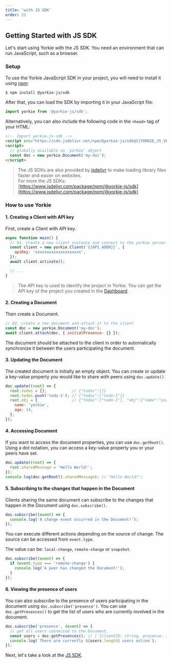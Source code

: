 ```yaml
---
title: 'with JS SDK'
order: 21
---
```


## Getting Started with JS SDK

Let's start using Yorkie with the JS SDK. You need an environment that can run JavaScript, such as a browser.

### Setup

To use the Yorkie JavaScript SDK in your project, you will need to install it using [npm](https://www.npmjs.com/package/@yorkie-js/sdk):

```bash
$ npm install @yorkie-js/sdk
```
After that, you can load the SDK by importing it in your JavaScript file:

```js
import yorkie from '@yorkie-js/sdk';
```

Alternatively, you can also include the following code in the `<head>` tag of your HTML:

```html
<!-- Import yorkie-js-sdk -->
<script src="https://cdn.jsdelivr.net/npm/@yorkie-js/sdk@{{YORKIE_JS_VERSION}}/dist/yorkie-js-sdk.js"></script>
<script>
  // globally available as `yorkie` object
  const doc = new yorkie.Document('my-doc');
</script>
```

> The JS SDKs are also provided by [jsdelivr](https://www.jsdelivr.com/) to make loading library files faster and easier on websites.<br/>For more the JS SDKs: [https://www.jsdelivr.com/package/npm/@yorkie-js/sdk](https://www.jsdelivr.com/package/npm/@yorkie-js/sdk)

### How to use Yorkie

#### 1. Creating a Client with API key

First, create a Client with API key.

```js
async function main() {
  // 01. create a new client instance and connect to the yorkie server.
  const client = new yorkie.Client('{{API_ADDR}}', {
    apiKey: 'xxxxxxxxxxxxxxxxxxxx',
  });
  await client.activate();

  // ...
}
```

> The API key is used to identify the project in Yorkie. You can get the API key of the project you created in the [Dashboard]({{DASHBOARD_PATH}}).

#### 2. Creating a Document

Then create a Document.

```js
// 02. create a new document and attach it to the client
const doc = new yorkie.Document('my-doc');
await client.attach(doc, { initialPresence: {} });
```

The document should be attached to the client in order to automatically synchronize it between the users participating the document.

#### 3. Updating the Document

The created document is initially an empty object. You can create or update a key-value property you would like to share with peers using `doc.update()`.

```js
doc.update((root) => {
  root.todos = [];           // {"todos":[]}
  root.todos.push('todo-1'); // {"todos":["todo-1"]}
  root.obj = {               // {"todos":["todo-1"], "obj":{"name":"yorkie","age":14}}
    name: 'yorkie',
    age: 14,
  };
});
```

#### 4. Accessing Document

If you want to access the document properties, you can use `doc.getRoot()`. Using a dot notation, you can access a key-value property you or your peers have set.

```js
doc.update((root) => {
  root.sharedMessage = 'Hello World!';
});
console.log(doc.getRoot().sharedMessage); // "Hello World!";
```

#### 5. Subscribing to the changes that happen in the Document

Clients sharing the same document can subscribe to the changes that happen in the Document using `doc.subscribe()`.

```js
doc.subscribe((event) => {
  console.log('A change event occurred in the Document!');
});
```

You can execute different actions depending on the source of change. The source can be accessed from `event.type`.

The value can be: `local-change`, `remote-change` or `snapshot`.

```js
doc.subscribe((event) => {
  if (event.type === 'remote-change') {
    console.log('A peer has changed the Document!');
  }
});
```

#### 6. Viewing the presence of users

You can also subscribe to the presence of users participating in the document using `doc.subscribe('presence')`. 
You can use `doc.getPresences()` to get the list of users who are currently involved in the document.

```js
doc.subscribe('presence', (event) => {
  // get all users connected to the Document.
  const users = doc.getPresences(); // [ {clientID: string, presence: {key: value}}, ... ]
  console.log(`There are currently ${users.length} users online`);
});
```

Next, let's take a look at the [JS SDK](/docs/js-sdk).
